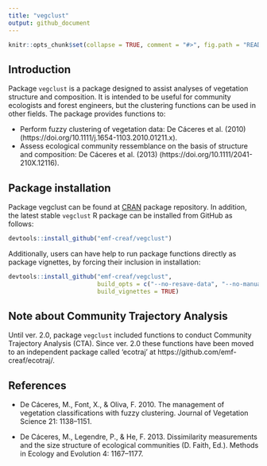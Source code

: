 ```yaml
---
title: "vegclust"
output: github_document
---
```


```r

knitr::opts_chunk$set(collapse = TRUE, comment = "#>", fig.path = "README-")
```

## Introduction

Package `vegclust` is a package designed to assist analyses of vegetation structure and composition. It is intended to be useful for community ecologists and forest engineers, but the clustering functions can be used in other fields. The package provides functions to:

* Perform fuzzy clustering of vegetation data: De Cáceres et al. (2010) (https://doi.org/10.1111/j.1654-1103.2010.01211.x).
* Assess ecological community ressemblance on the basis of structure and composition: De Cáceres et al. (2013) (https://doi.org/10.1111/2041-210X.12116).

## Package installation

Package vegclust can be found at [CRAN](https://cran.r-project.org/) package repository. In addition, the latest stable `vegclust` R package can be installed from GitHub as follows:

```r
devtools::install_github("emf-creaf/vegclust")
```

Additionally, users can have help to run package functions directly as package vignettes, by forcing their inclusion in installation: 
```r
devtools::install_github("emf-creaf/vegclust", 
                         build_opts = c("--no-resave-data", "--no-manual"),
                         build_vignettes = TRUE)
```

## Note about Community Trajectory Analysis

Until ver. 2.0, package `vegclust` included functions to conduct Community Trajectory Analysis (CTA). Since ver. 2.0 these functions have been moved to an independent package called 'ecotraj' at https://github.com/emf-creaf/ecotraj/.

## References

+ De Cáceres, M., Font, X., & Oliva, F. 2010. The management of vegetation classifications with fuzzy clustering. Journal of Vegetation Science 21: 1138–1151.

+ De Cáceres, M., Legendre, P., & He, F. 2013. Dissimilarity measurements and the size structure of ecological communities (D. Faith, Ed.). Methods in Ecology and Evolution 4: 1167–1177.

